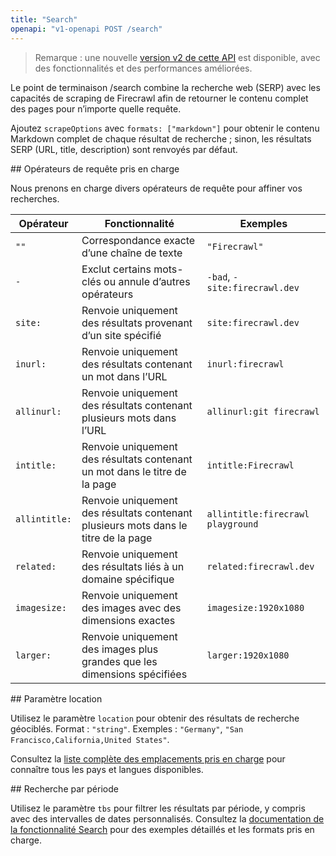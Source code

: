 ```yaml
---
title: "Search"
openapi: "v1-openapi POST /search"
---
```


> Remarque : une nouvelle [version v2 de cette API](/fr/api-reference/endpoint/search) est disponible, avec des fonctionnalités et des performances améliorées.

Le point de terminaison /search combine la recherche web (SERP) avec les capacités de scraping de Firecrawl afin de retourner le contenu complet des pages pour n’importe quelle requête.

Ajoutez `scrapeOptions` avec `formats: ["markdown"]` pour obtenir le contenu Markdown complet de chaque résultat de recherche ; sinon, les résultats SERP (URL, title, description) sont renvoyés par défaut.

<div id="supported-query-operators">
  ## Opérateurs de requête pris en charge
</div>

Nous prenons en charge divers opérateurs de requête pour affiner vos recherches.

| Opérateur | Fonctionnalité | Exemples |
---|-|-|
| `""` | Correspondance exacte d’une chaîne de texte | `"Firecrawl"`
| `-` | Exclut certains mots-clés ou annule d’autres opérateurs | `-bad`, `-site:firecrawl.dev`
| `site:` | Renvoie uniquement des résultats provenant d’un site spécifié | `site:firecrawl.dev`
| `inurl:` | Renvoie uniquement des résultats contenant un mot dans l’URL | `inurl:firecrawl`
| `allinurl:` | Renvoie uniquement des résultats contenant plusieurs mots dans l’URL | `allinurl:git firecrawl`
| `intitle:` | Renvoie uniquement des résultats contenant un mot dans le titre de la page | `intitle:Firecrawl`
| `allintitle:` | Renvoie uniquement des résultats contenant plusieurs mots dans le titre de la page | `allintitle:firecrawl playground`
| `related:` | Renvoie uniquement des résultats liés à un domaine spécifique | `related:firecrawl.dev`
| `imagesize:` | Renvoie uniquement des images avec des dimensions exactes | `imagesize:1920x1080`
| `larger:` | Renvoie uniquement des images plus grandes que les dimensions spécifiées | `larger:1920x1080`

<div id="location-parameter">
  ## Paramètre location
</div>

Utilisez le paramètre `location` pour obtenir des résultats de recherche géociblés. Format : `"string"`. Exemples : `"Germany"`, `"San Francisco,California,United States"`.

Consultez la [liste complète des emplacements pris en charge](https://firecrawl.dev/search_locations.json) pour connaître tous les pays et langues disponibles.

<div id="time-based-search">
  ## Recherche par période
</div>

Utilisez le paramètre `tbs` pour filtrer les résultats par période, y compris avec des intervalles de dates personnalisés. Consultez la [documentation de la fonctionnalité Search](https://docs.firecrawl.dev/features/search#time-based-search) pour des exemples détaillés et les formats pris en charge.